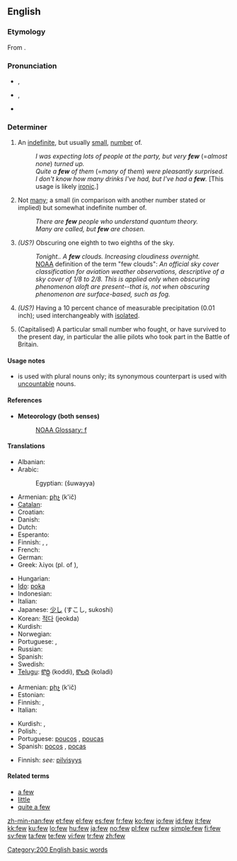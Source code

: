 {{also|Few}}
==English==

{{rank|face|tell|because|177|few|whom|love|far}}

===Etymology===
From {{etyl|ang}} {{term|fēaw}}.

===Pronunciation===
* {{a|UK}} {{IPA|/fjuː/}}, {{SAMPA|/fju:/}}
* {{a|US}} {{IPA|/fju/}}, {{SAMPA|/fju/}}
* {{audio|en-us-few.ogg|Audio (US)}}
*: {{rhymes|uː}}

===Determiner===
{{infl|en|determiner|comparative|fewer|superlative|fewest}}

# {{context|preceded by another determiner}} An [[indefinite]], but usually [[small]], [[number]] of.
#: ''I was expecting lots of people at the party, but very '''few''''' (=''almost none'') ''turned up.''
#: ''Quite a '''few''' of them'' (=''many of them'') ''were pleasantly surprised.''
#: ''I don't know how many drinks I've had, but I've had a '''few'''.'' [This usage is likely [[ironic]].] 
# {{rfv-sense}} {{context|used alone}} Not [[many]]; a small (in comparison with another number stated or implied) but somewhat indefinite number of.
#: ''There are '''few''' people who understand quantum theory.''
#: ''Many are called, but '''few''' are chosen.''
# {{meteorology|of clouds}} ''(US?)'' Obscuring one eighth to two eighths of the sky.
#: ''Tonight.. A '''few''' clouds. Increasing cloudiness overnight.''
#: [[NOAA]] definition of the term "few clouds": ''An official sky cover classification for aviation weather observations, descriptive of a sky cover of 1/8 to 2/8. This is applied only when obscuring phenomenon aloft are present--that is, not when obscuring phenomenon are surface-based, such as fog.''
# {{meteorology|of rainfall with regard to a location}} ''(US?)'' Having a 10 percent chance of measurable precipitation (0.01 inch); used interchangeably with [[isolated]].
# (Capitalised) A particular small number who fought, or have survived to the present day, in particular the allie pilots who took part in the Battle of Britain. 

====Usage notes====
* {{term||Few}} is used with plural nouns only; its synonymous counterpart {{term|little}} is used with [[Appendix:Glossary#uncountable|uncountable]] nouns.

====References====
* '''Meteorology (both senses)'''
*: [http://www.nws.noaa.gov/glossary/index.php?letter=f NOAA Glossary: f]

====Translations====
{{trans-top|indefinite, usually small number}}
* Albanian: {{t-|sq|pak|xs=Albanian}}
* Arabic:
*: Egyptian: {{Arab|[[شوية]]}} (šuwayya)
* Armenian: [[քիչ]] (k'ič)
* [[Catalan]]: {{t|ca|poc}}
* Croatian: {{t+|hr|malo}}
* Danish: {{t+|da|få}}
* Dutch: {{t+|nl|weinig}}
* Esperanto: {{t-|eo|malmulta|xs=Esperanto}}
* Finnish: {{t+|fi|harva}}, {{t+|fi|vähän}}, {{t+|fi|muutama}}
* French: {{t+|fr|peu}}
* German: {{t+|de|wenig}}
* Greek: λίγοι (pl. of {{t+|el|λίγος|sc=Grek}}), {{t+|el|μερικοί|sc=Grek}}
{{trans-mid}}
* Hungarian: {{t+|hu|kevés}}
* [[Ido]]: [[poka]]
* Indonesian: {{t+|id|sedikit|xs=Indonesian}}
* Italian: {{t+|it|poco}}
* Japanese: [[少し]] (すこし, sukoshi)
* Korean: [[적다]] (jeokda)
* Kurdish: {{t+|ku|که‌م|sc=KUchar}}
* Norwegian: {{t+|no|få}}
* Portuguese: {{t+|pt|poucos|m}}, {{t|pt|poucas|f}}
* Russian: {{t+|ru|немногий|tr=nemnogij|sc=Cyrl}}
* Spanish: {{t+|es|poco}}
* Swedish: {{t+|sv|få}}
* [[Telugu]]: [[కొద్ది]] (koddi), [[కొలది]] (koladi)
{{trans-bottom}}

{{trans-top|small number}}
* Armenian: [[քիչ]] (k'ič)
* Estonian: {{t+|et|vähe}}
* Finnish: {{t+|fi|vähän}}, {{t+|fi|muutama}}
* Italian: {{t+|it|pochi}}
{{trans-mid}}
* Kurdish: {{KUchar|[[که‌م]]}}, {{KUchar|[[که‌مێ]]}}
* Polish: {{t+|pl|kilka}}, {{t|pl|parę}}
* Portuguese: [[poucos]] {{m}}, [[poucas]] {{f}}
* Spanish: [[pocos]] {{m}}, [[pocas]] {{f}}
{{trans-bottom}}

{{trans-top|meteorology: obscuring 1-2 eighths of the sky}}
* Finnish: ''see:'' [[pilvisyys#Usage notes|pilvisyys]]
{{trans-mid}}
{{trans-bottom}}

====Related terms====
* [[a few]]
* [[little]]
* [[quite a few]]

[[Category:200 English basic words]]

[[zh-min-nan:few]]
[[et:few]]
[[el:few]]
[[es:few]]
[[fr:few]]
[[ko:few]]
[[io:few]]
[[id:few]]
[[it:few]]
[[kk:few]]
[[ku:few]]
[[lo:few]]
[[hu:few]]
[[ja:few]]
[[no:few]]
[[pl:few]]
[[ru:few]]
[[simple:few]]
[[fi:few]]
[[sv:few]]
[[ta:few]]
[[te:few]]
[[vi:few]]
[[tr:few]]
[[zh:few]]